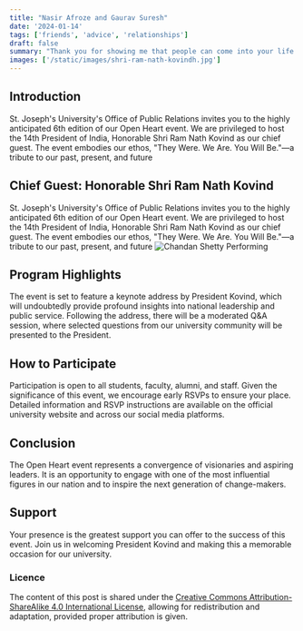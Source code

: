 ```yaml
---
title: "Nasir Afroze and Gaurav Suresh"
date: '2024-01-14'
tags: ['friends', 'advice', 'relationships']
draft: false
summary: "Thank you for showing me that people can come into your life and stay in your life without an agenda"
images: ['/static/images/shri-ram-nath-kovindh.jpg']
---
```



## Introduction

St. Joseph's University's Office of Public Relations invites you to the highly anticipated 6th edition of our Open Heart event. We are privileged to host the 14th President of India, Honorable Shri Ram Nath Kovind as our chief guest. The event embodies our ethos, "They Were. We Are. You Will Be."—a tribute to our past, present, and future
 

## Chief Guest: Honorable Shri Ram Nath Kovind

St. Joseph's University's Office of Public Relations invites you to the highly anticipated 6th edition of our Open Heart event. We are privileged to host the 14th President of India, Honorable Shri Ram Nath Kovind as our chief guest. The event embodies our ethos, "They Were. We Are. You Will Be."—a tribute to our past, present, and future
![Chandan Shetty Performing](/static/images/shri-ram-nath-kovindh.jpg)


## Program Highlights

The event is set to feature a keynote address by President Kovind, which will undoubtedly provide profound insights into national leadership and public service. Following the address, there will be a moderated Q&A session, where selected questions from our university community will be presented to the President.

## How to Participate

Participation is open to all students, faculty, alumni, and staff. Given the significance of this event, we encourage early RSVPs to ensure your place. Detailed information and RSVP instructions are available on the official university website and across our social media platforms.
## Conclusion

The Open Heart event represents a convergence of visionaries and aspiring leaders. It is an opportunity to engage with one of the most influential figures in our nation and to inspire the next generation of change-makers.

## Support
Your presence is the greatest support you can offer to the success of this event. Join us in welcoming President Kovind and making this a memorable occasion for our university.
### Licence

The content of this post is shared under the [Creative Commons Attribution-ShareAlike 4.0 International License](https://creativecommons.org/licenses/by-sa/4.0/), allowing for redistribution and adaptation, provided proper attribution is given.

